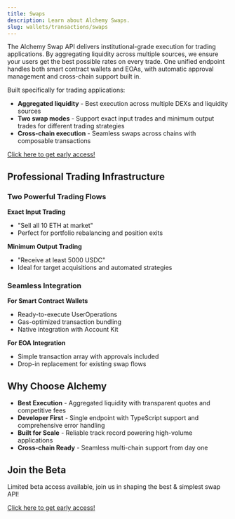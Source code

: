 ```yaml
---
title: Swaps
description: Learn about Alchemy Swaps.
slug: wallets/transactions/swaps
---
```


The Alchemy Swap API delivers institutional-grade execution for trading applications. By aggregating liquidity across multiple sources, we ensure your users get the best possible rates on every trade. One unified endpoint handles both smart contract wallets and EOAs, with automatic approval management and cross-chain support built in.

Built specifically for trading applications:

- **Aggregated liquidity** - Best execution across multiple DEXs and liquidity sources
- **Two swap modes** - Support exact input trades and minimum output trades for different trading strategies
- **Cross-chain execution** - Seamless swaps across chains with composable transactions

[Click here to get early access!](#)

## Professional Trading Infrastructure

### Two Powerful Trading Flows

**Exact Input Trading**

- "Sell all 10 ETH at market"
- Perfect for portfolio rebalancing and position exits

**Minimum Output Trading**

- "Receive at least 5000 USDC"
- Ideal for target acquisitions and automated strategies

### Seamless Integration

**For Smart Contract Wallets**

- Ready-to-execute UserOperations
- Gas-optimized transaction bundling
- Native integration with Account Kit

**For EOA Integration**

- Simple transaction array with approvals included
- Drop-in replacement for existing swap flows

## Why Choose Alchemy

- **Best Execution** - Aggregated liquidity with transparent quotes and competitive fees
- **Developer First** - Single endpoint with TypeScript support and comprehensive error handling
- **Built for Scale** - Reliable track record powering high-volume applications
- **Cross-chain Ready** - Seamless multi-chain support from day one

## Join the Beta

Limited beta access available, join us in shaping the best & simplest swap API!

[Click here to get early access!](#)
